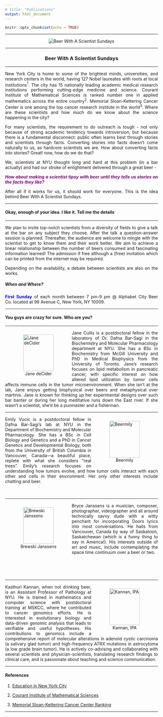 ```yaml
---
# title: "Publications"
output: html_document
---
```


```r
knitr::opts_chunk$set(echo = TRUE)
```

<style>
body {
text-align: justify}
figure figcaption {
    text-align: center;}
</style>

---

<div style="text-align:center" markdown="1">

![](BWASS.jpeg "Beer With A Scientist Sundays")
</div>

---

<center> <h3>Beer With A Scientist Sundays</h3> </center>

---

New York City is home to some of the brightest minds, universities, and research centers in the world, having 127 Nobel laureates with roots at local institutions$^1$. The city has 15 nationally leading academic medical research institutions performing cutting-edge medicine and science. Courant Institute of Mathematical Sciences is ranked number one in applied mathematics across the entire country$^{2}$. Memorial Sloan-Kettering Cancer Center is one among the top cancer research institute in the world$^{3}$. Where are these scientists and how much do we know about the science happening in the city? 

For many scientists, the requirement to do outreach is tough - not only because of strong academic tendency towards introversion, but because there is a fundamental disconnect: public often learns best through stories and scientists through facts. Converting stories into facts doesn't come naturally to us, as hardcore scientists we are. How about converting facts into stories? Great! now, how do we do that?

We, scientists at NYU thought long and hard at this problem (in a bar actually) and had our stroke of enlightment delivered through a great beer - 

<span style="color:purple"> _**How about making a scientist tipsy with beer until they tells us stories on the facts they like?**_ </span>

After all if it works for us, it should work for everyone. This is the idea behind Beer With A Scientist Sundays.

---

#### Okay, enough of your idea. I like it. Tell me the details

---

We plan to invite top-notch scientists from a diversity of fields to give a talk at the bar on any subject they choose. After the talk a question-answer session is planned. Thereafter, the audience are welcome to mingle with the scientist to get to know them and their work better. We aim to achieve a linear relationship between the number of beers consumed and fascinating information learned! The admission if free although a (free) invitation which can be printed from the internet may be required.

Depending on the availability, a debate between scientists are also on the works.

##### When and Where? 

<span style="color:blue"> **First Sunday** </span> of each month between 7 pm-9 pm @ Alphabet City Beer Co. located at 96 Avenue C, New York, NY 10009.

---

#### You guys are crazy for sure. Who are you?

---

<figure style="float:left;">
  <img alt="Jane deCider" src="Jane.jpeg" height = 120; width = 100; hspace="20" />
  <figcaption> Jane deCider </figcaption>
</figure>

Jane Cullis is a postdoctoral fellow in the laboratory of Dr. Dafna Bar-Sagi in the Biochemistry and Molecular Pharmacology department at NYU. She has a BSc in Biochemistry from McGill University and PhD in Medical Biophysics from the University of Toronto. Jane’s research focuses on lipid metabolism in pancreatic cancer, with specific interest on how altered lipid utilization by tumor cells affects immune cells in the tumor microenvironment. When she isn’t at the lab, Jane enjoys getting biophysical over beers and metaphysical over martinis. Jane is known for thinking up her experimental designs over such bar banter or during her long meditative runs down the East river. If she wasn’t a scientist, she’d be a punmaster and a fisherman. 

---

<figure style="float:right;">
  <img alt="Beermily" src="Emily.jpeg"  height = 120; width = 100; hspace="20" />
  <figcaption> Beermily </figcaption>
</figure>

Emily Vucic is a postdoctoral fellow in Dafna Bar-Sagi’s lab at NYU in the Department of Biochemistry and Molecular Pharmacology. She has a BSc in Cell Biology and Genetics and a PhD in Cancer Genetics and Developmental Biology, both from the University of British Columbia in Vancouver, Canada—a beautiful place, replete with what she considers “real trees”. Emily’s research focuses on understanding how tumors evolve, and how tumor cells interact with each other and cells in their environment. Her only other interests include chatting and beer. <br> <br> <br>

---

<figure style="float:left;">
  <img alt="Brewski Janssens" src="Bryce.png"  height = 120; width = 100; hspace="20" />
  <figcaption> Brewski Janssens </figcaption>
</figure>

Bryce Janssens is a musician, composer, photographer, videographer and all around technically savvy dude with a witty penchant for incorporating Doors lyrics into most conversations. He hails from Vancouver, Canada by way of Saskatoon, Saskatchewan (which is a funny thing to say in America!). His interests outside of art and music, include contemplating the space time continuum over a beer or two. <br> <br> <br> <br> <br>

---

<figure style="float:right;">
  <img alt="Kannan, IPA" src="Kasthuri.jpeg"  height = 120; width = 100; hspace="20" />
  <figcaption> Kannan, IPA </figcaption>
</figure>

Kasthuri Kannan, when not drinking beer, is an Assistant Professor of Pathology at NYU. He is trained in mathematics and computer science with postdoctoral training at MSKCC, where he contributed to cancer genomics efforts. He is interested in evolutionary biology and data-driven genomic analysis that leads to verifiable and useful hypotheses. His contributions to genomics include a comprehensive report of molecular alterations in adenoid cystic carcinoma (a salivary glad tumor) and high-frequency ATRX mutations in astrocytoma (a low grade brain tumor). He is actively co-advising and collaborating with several scientists and physician-scientists, translating research findings to clinical care, and is passionate about teaching and science communication.

---

#### References

1. [Education in New York City](https://en.wikipedia.org/wiki/Education_in_New_York_City)

2. [Courant Institute of Mathematical Sciences](https://en.wikipedia.org/wiki/Courant_Institute_of_Mathematical_Sciences)

3. [Memorial Sloan-Kettering Cancer Center Ranking](https://health.usnews.com/best-hospitals/area/ny/memorial-sloan-kettering-cancer-center-6213060)

---